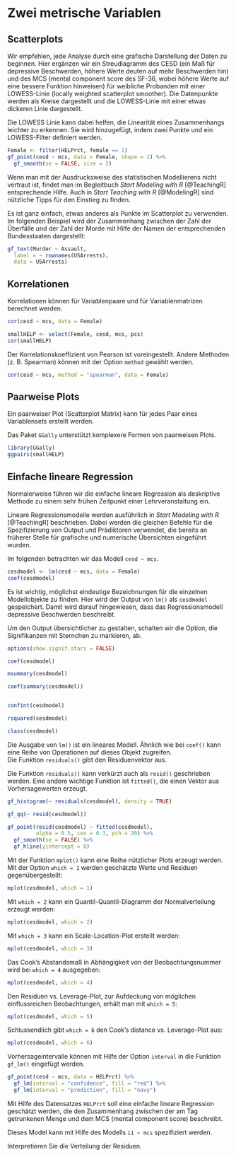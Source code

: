 # Zwei metrische Variablen {#zweiMetrVar}
## Scatterplots
\index{Scatterplots}

Wir empfehlen, jede Analyse durch eine grafische Darstellung der Daten zu beginnen. Hier ergänzen wir ein Streudiagramm des CESD (ein Maß für depressive Beschwerden, höhere Werte deuten auf mehr Beschwerden hin) und des MCS (mental component score des SF-36, wobei höhere Werte auf eine bessere Funktion hinweisen) für weibliche Probanden mit einer LOWESS-Linie (locally weighted scatterplot smoother). Die Datenpunkte werden als Kreise dargestellt und die LOWESS-Linie mit einer etwas dickeren Linie dargestellt.

:::{.note data-latex="{note}"}
Die LOWESS Linie kann dabei helfen, die Linearität eines Zusammenhangs leichter zu erkennen. Sie wird hinzugefügt, indem zwei Punkte und ein LOWESS-Filter definiert werden.
:::

\index{LOWESS}
\index{Linearität}
\index{gf\_point()}

```r
Female <- filter(HELPrct, female == 1)
gf_point(cesd ~ mcs, data = Female, shape = 1) %>%
  gf_smooth(se = FALSE, size = 2)
```
\index{filter()}
\index{gf\_smooth()}
\index{size Option}
\index{shape Option}

:::{.tiefereinsteigen data-latex="{tiefereinsteigen}"}
Wenn man mit der Ausdrucksweise des statistischen Modellierens nicht vertraut ist, findet man im Begleitbuch *Start Modeling with R* [@TeachingR] entsprechende Hilfe. 
Auch in *Start Teaching with R* [@ModelingR] sind nützliche Tipps für den Einstieg zu finden.
:::

Es ist ganz einfach, etwas anderes als Punkte im Scatterplot zu verwenden. Im folgenden Beispiel wird der Zusammenhang zwischen der Zahl der Überfälle und der Zahl der Morde mit Hilfe der Namen der entsprechenden Bundesstaaten dargestellt:

```r
gf_text(Murder ~ Assault, 
  label = ~ rownames(USArrests), 
  data = USArrests)
```
\index{gf\_text()}
\index{label Option}
\index{rownames()}

## Korrelationen
Korrelationen können für Variablenpaare und für Variablenmatrizen berechnet werden.
\index{Korrelationen}
\index{select()}

```r
cor(cesd ~ mcs, data = Female)

smallHELP <- select(Female, cesd, mcs, pcs)
cor(smallHELP)
```
\index{cor()}

Der Korrelationskoeffizient von Pearson ist voreingestellt. Andere Methoden (z.\ B. Spearman) können mit der Option `method` gewählt werden.

```r
cor(cesd ~ mcs, method = "spearman", data = Female)
```

\index{Pearson Korrelation}
\index{Spearman Korrelation}


## Paarweise Plots
\index{Paarweise Plots}
Ein paarweiser Plot (Scatterplot Matrix) kann für jedes Paar eines Variablensets erstellt werden.

:::{.note data-latex="{note}"}
Das Paket `GGally` unterstützt komplexere Formen von paarweisen Plots.
:::

\index{Scatterplot Matrix}

```r
library(GGally)
ggpairs(smallHELP)
```

\index{ggpairs()}

## Einfache lineare Regression
\index{Lineare Regression}
\index{Regression}

:::{.infobox data-latex="{infobox}"}
Normalerweise führen wir die einfache lineare Regression als deskriptive Methode zu einem sehr frühen Zeitpunkt einer Lehrveranstaltung ein.
:::

Lineare Regressionsmodelle werden ausführlich in *Start Modeling with R* [@TeachingR] beschrieben.
Dabei werden die gleichen Befehle für die Spezifizierung von Output und Prädiktoren verwendet, die bereits an früherer Stelle für grafische und numerische Übersichten eingeführt wurden. 

Im folgenden betrachten wir das Modell `cesd ~ mcs`.

```r
cesdmodel <- lm(cesd ~ mcs, data = Female)
coef(cesdmodel)
```
\index{coef()}
\index{lm()}

:::{.hinweis data-latex="{hinweis}"}
Es ist wichtig, möglichst eindeutige Bezeichnungen für die einzelnen Modellobjekte zu finden. Hier wird der Output von `lm()` als `cesdmodel` gespeichert.
Damit wird darauf hingewiesen, dass das Regressionsmodell depressive Beschwerden beschreibt.
:::

Um den Output übersichtlicher zu gestalten, schalten wir die Option, die Signifikanzen mit Sternchen zu markieren, ab.

\index{msummary()}
\index{options()}
```r
options(show.signif.stars = FALSE)

coef(cesdmodel)

msummary(cesdmodel)

coef(summary(cesdmodel))


confint(cesdmodel)

rsquared(cesdmodel)

class(cesdmodel)
```

\index{confint()}
\index{class()}
\index{rsquared()}
\index{summary()}

Die Ausgabe von `lm()` ist ein lineares Modell.
Ähnlich wie bei `coef()` kann eine Reihe von Operationen auf dieses Objekt zugreifen.  
Die Funktion `residuals()` gibt den Residuenvektor aus.

:::{.note data-latex="{note}"}
Die Funktion `residuals()` kann verkürzt auch als `resid()` geschrieben werden. Eine andere wichtige Funktion ist `fitted()`, die einen Vektor aus Vorhersagewerten erzeugt.
:::

\index{residuals()}
\index{resid()}
\index{fitted()}
\index{density Option}
\index{gf\_histogram()}

```r
gf_histogram(~ residuals(cesdmodel), density = TRUE)
```

```r
gf_qq(~ resid(cesdmodel))
```

```r
gf_point(resid(cesdmodel) ~ fitted(cesdmodel), 
         alpha = 0.5, cex = 0.3, pch = 20) %>%
  gf_smooth(se = FALSE) %>%
  gf_hline(yintercept = 0)
```
\index{gf\_qq()}
\index{cex Option}
\index{pch Option}
\index{gf\_hline()}
\index{alpha Option}

Mit der Funktion `mplot()` kann eine Reihe nützlicher Plots erzeugt werden. Mit der Option `which = 1` werden geschätzte Werte und Residuen gegenübergestellt:

```r
mplot(cesdmodel, which = 1)
```

Mit `which = 2` kann ein Quantil-Quantil-Diagramm der Normalverteilung erzeugt werden:

```r
mplot(cesdmodel, which = 2)
```

\index{mplot()}
\index{Scale-Location-Plot}
Mit `which = 3` kann ein Scale-Location-Plot erstellt werden:

```r
mplot(cesdmodel, which = 3)
```

\index{which Option}

Das Cook's Abstandsmaß in Abhängigkeit von der Beobachtungsnummer wird bei `which = 4` ausgegeben:
\index{Cook's Abstandsmaß}

```r
mplot(cesdmodel, which = 4)
```

Den Residuen vs. Leverage-Plot, zur Aufdeckung von möglichen einflussreichen Beobachtungen, erhält man mit `which = 5`:
\index{Leverage}
```r
mplot(cesdmodel, which = 5)
```

Schlussendlich gibt `which = 6` den Cook’s distance vs. Leverage-Plot aus:

```r
mplot(cesdmodel, which = 6)
```

Vorhersageintervalle können mit Hilfe der Option `interval` in die Funktion `gf_lm()` eingefügt werden.
\index{fill Option}
\index{gf\_lm()}
\index{interval Option}
\index{Vorhersageintervalle}

```r
gf_point(cesd ~ mcs, data = HELPrct) %>%
  gf_lm(interval = "confidence", fill = "red") %>%
  gf_lm(interval = "prediction", fill = "navy")
```

:::{.aufgabe data-latex="{aufgabe}"}
Mit Hilfe des Datensatzes `HELPrct` soll eine einfache lineare Regression geschätzt werden, die den Zusammenhang zwischen der am Tag getrunkenen Menge und dem MCS (mental component score) beschreibt. 

Dieses Model kann mit Hilfe des Modells `i1 ~ mcs` spezifiziert werden.  

Interpretieren Sie die Verteilung der Residuen.
:::
